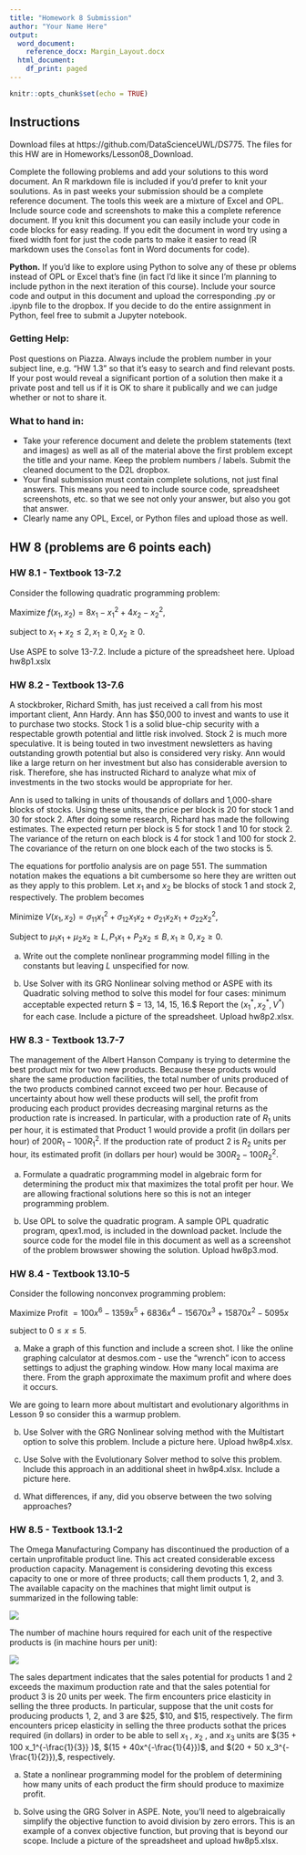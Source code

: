 ```yaml
---
title: "Homework 8 Submission"
author: "Your Name Here"
output:
  word_document:
    reference_docx: Margin_Layout.docx
  html_document:
    df_print: paged
---
```


```r
knitr::opts_chunk$set(echo = TRUE)
```

## Instructions

Download files at https://github.com/DataScienceUWL/DS775.  The files for this HW are in Homeworks/Lesson08_Download.

Complete the following problems and add your solutions to this word document.  An R markdown file is included if you'd prefer to knit your soulutions.  As in past weeks your submission should be a complete reference document.  The tools this week are a mixture of Excel and OPL.  Include source code and screenshots to make this a complete reference document.  If you knit this document you can easily include your code in code blocks for easy reading.  If you edit the document in word try using a fixed width font for just the code parts to make it easier to read (R markdown uses the `Consolas` font in Word documents for code).

**Python.**  If you'd like to explore using Python to solve any of these pr oblems instead of OPL or Excel that's fine (in fact I'd like it since I'm planning to include python in the next iteration of this course).  Include your source code and output in this document and upload the corresponding .py or .ipynb file to the dropbox.  If you decide to do the entire assignment in Python, feel free to submit a Jupyter notebook.

### Getting Help:  

Post questions on Piazza.  Always include the problem number in your subject line, e.g. "HW 1.3" so that it's easy to search and find relevant posts.  If your post would reveal a significant portion of a solution then make it a private post and tell us if it is OK to share it publically and we can judge whether or not to share it. 

### What to hand in:

* Take your reference document and delete the problem statements (text and images) as well as all of the material above the first problem except the title and your name.  Keep the problem numbers / labels.  Submit the cleaned document to the D2L dropbox.
* Your final submission must contain complete solutions, not just final answers.  This means you need to include source code, spreadsheet screenshots, etc. so that we see not only your answer, but also you got that answer.
* Clearly name any OPL, Excel, or Python files and upload those as well.

## HW 8 (problems are 6 points each)

### HW 8.1 - Textbook 13-7.2

Consider the following quadratic programming problem:

Maximize $f(x_1, x_2) = 8x_1 - x_1^2 + 4x_2 - x_2^2,$

subject to $x_1 + x_2 \leq 2, x_1 \geq 0, x_2 \geq 0.$

Use ASPE to solve 13-7.2.  Include a picture of the spreadsheet here.  Upload hw8p1.xslx

### HW 8.2 - Textbook 13-7.6

A stockbroker, Richard Smith, has just received a call from his most important client, Ann Hardy. Ann has $50,000 to invest and wants to use it to purchase two stocks. Stock 1 is a solid blue-chip security with a respectable growth potential and little risk involved. Stock 2 is much more speculative. It is being touted in two investment newsletters as having outstanding growth potential but also is considered very risky. Ann would like a large return on her investment but also has considerable aversion to risk. Therefore, she has instructed Richard to analyze what mix of investments in the two stocks would be appropriate for her.

Ann is used to talking in units of thousands of dollars and 1,000-share blocks of stocks. Using these units, the price per block is 20 for stock 1 and 30 for stock 2. After doing some research, Richard has made the following estimates. The expected return per block is 5 for stock 1 and 10 for stock 2. The variance of the return on each block is 4 for stock 1 and 100 for stock 2. The covariance of the return on one block each of the two stocks is 5.

The equations for portfolio analysis are on page 551.  The summation notation makes the equations a bit cumbersome so here they are written out as they apply to this problem.  Let $x_1$ and $x_2$ be blocks of stock 1 and stock 2, respectively.  The problem becomes

Minimize $V(x_1,x_2) = \sigma_{11} x_1^2 + \sigma_{12} x_1 x_2 + \sigma_{21} x_2 x_1 + \sigma_{22} x_2^2,$

Subject to $\mu_1 x_1 + \mu_2 x_2 \geq L, P_1 x_1 + P_2 x_2 \leq B, x_1 \geq 0, x_2 \geq 0.$

(a)  Write out the complete nonlinear programming model filling in the constants but leaving $L$ unspecified for now.

(b) Use Solver with its GRG Nonlinear solving method or ASPE with its Quadratic solving method to solve this model for four cases:  minimum acceptable expected return $ = 13, 14, 15, 16.$  Report the $(x_1^*, x_2^*, V^*)$ for each case.  Include a picture of the spreadsheet.  Upload hw8p2.xlsx.

### HW 8.3 - Textbook 13.7-7

The management of the Albert Hanson Company is trying to determine the best product mix for two new products. Because these products would share the same production facilities, the total number of units produced of the two products combined cannot exceed two per hour. Because of uncertainty about how well these products will sell, the profit from producing each product provides decreasing marginal returns as the production rate is increased. In particular, with a production rate of $R_1$ units per hour, it is estimated that Product 1 would provide a profit (in dollars per hour) of $200 R_1 - 100 R_1^2.$ If the production rate of product 2 is $R_2$ units per hour, its estimated profit (in dollars per hour) would be $300 R_2 - 100 R_2^2.$  

(a) Formulate a quadratic programming model in algebraic form for determining the product mix that maximizes the total profit per hour.  We are allowing fractional solutions here so this is not an integer programming problem.

(b) Use OPL to solve the quadratic program. A sample OPL quadratic program, qpex1.mod, is included in the download packet. Include the source code for the model file in this document as well as a screenshot of the problem browswer showing the solution.  Upload hw8p3.mod.

### HW 8.4 - Textbook 13.10-5

Consider the following nonconvex programming problem:

Maximize Profit $=100 x^6 - 1359 x^5 + 6836 x^4 - 15670 x^3 + 15870 x^2 - 5095 x$

subject to $0 \leq x \leq 5.$

(a) Make a graph of this function and include a screen shot.  I like the online graphing calculator at desmos.com - use the "wrench" icon to access settings to adjust the graphing window.  How many local maxima are there.  From the graph approximate the maximum profit and where does it occurs.

We are going to learn more about multistart and evolutionary algorithms in Lesson 9 so consider this a warmup problem.

(b) Use Solver with the GRG Nonlinear solving method with the Multistart option to solve this problem.  Include a picture here.  Upload hw8p4.xlsx.

(c) Use Solve with the Evolutionary Solver method to solve this problem.  Include this approach in an additional sheet in hw8p4.xlsx.  Include a picture here.

(d) What differences, if any, did you observe between the two solving approaches?

### HW 8.5 - Textbook 13.1-2

The Omega Manufacturing Company has discontinued the production of a certain unprofitable product line. This act created considerable excess production capacity. Management is considering devoting this excess capacity to one or more of three products; call them products 1, 2, and 3. The available capacity on the machines that might limit output is summarized in the following table:

![](./images/8p5a.png) 

The number of machine hours required for each unit of the respective products is (in machine hours per unit):

![](./images/8p5b.png) 


The sales department indicates that the sales potential for products 1 and 2 exceeds the maximum production rate and that the sales potential for product 3 is 20 units per week.  The firm encounters price elasticity in selling the three products.  In particular, suppose that
the unit costs for producing products 1, 2, and 3 are \$25, \$10, and \$15, respectively.
The firm encounters pricep elasticity in selling the three products sothat the prices required (in dollars) in order to be able to sell $x_1$ , $x_2$ , and $x_3$ units are 
$(35 + 100 x_1^{-\frac{1}{3}} )$, $(15 + 40x^{-\frac{1}{4}})$, and $(20 + 50 x_3^{-\frac{1}{2}}),$, respectively.

(a) State a nonlinear programming model for the problem of determining how many units of each product the firm should produce to maximize profit.

(b) Solve using the GRG Solver in ASPE.  Note, you'll need to algebraically simplify the objective function to avoid division by zero errors.  This is an example of a convex objective function, but proving that is beyond our scope.  Include a picture of the spreadsheet and upload hw8p5.xlsx.



